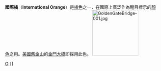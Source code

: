 {{unreferenced|time=2016-11-27T11:42:19+00:00}}
{{Infobox color
|title=國際橘
|textcolor=#000000
|mod=hex
|FF4F00
}}
'''國際橘'''（'''International Orange'''）是[[橘色|橘色]]之一，在國際上廣泛作為醒目標示的[[顏色|顏色]]之用。[[美國|美國]][[舊金山|舊金山]]的[[金門大橋|金門大橋]]即採用此色。
[[File:GoldenGateBridge-001.jpg|150px]]

{{Shades_of_Orange}}

[[Category:颜色|O]]
[[Category:橙色系|I]]
[[Category:色彩系|I]]